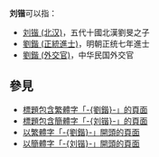 '''刘锴'''可以指：
* [[刘锴_(北汉)|刘锴 (北汉)]]，五代十國北漢劉旻之子
* [[劉鍇_(正統進士)|劉鍇 (正統進士)]]，明朝正统七年進士
* [[劉鍇_(外交官)|劉鍇 (外交官)]]，中华民国外交官

== 參見 ==
* [[Special:Search/intitle:"劉鍇"|標題包含繁體字「-{劉鍇}-」的頁面]]
* [[Special:Search/intitle:"刘锴"|標題包含簡體字「-{刘锴}-」的頁面]]
* [[Special:Prefixindex/劉鍇|以繁體字「-{劉鍇}-」開頭的頁面]]
* [[Special:Prefixindex/刘锴|以簡體字「-{刘锴}-」開頭的頁面]]
{{Disambiguation|Cat=二字刘姓人名消歧义|Kai锴}}